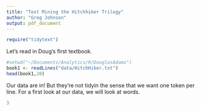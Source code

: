 ```yaml
---
title: "Text Mining the Hitchhiker Trilogy"
author: "Greg Johnson"
output: pdf_document
---
```


```r
require("tidytext")
```

Let's read in Doug's first textbook.

```r
#setwd("~/Documents/Analytics/R/DouglasAdams")
book1 <- readLines("data/HitchHiker.txt")
head(book1,20)
```

Our data are in! But they're not tidyin the sense that we want one token per line. For a first look at our data, we will look at words.

```r
3
```










